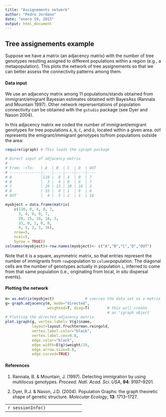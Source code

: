 ```yaml
---
title: "Assignements network"
author: "Pedro Jordano"
date: "enero 19, 2015"
output: html_document
---
```

   
   
## Tree assignements example 

Suppose we have a matrix (an adjacency matrix) with the number of tree genotypes resulting assigned to different populations within a region (e.g., a metapopulation). This plots the network of tree assignements so that we can better assess the connectivity patterns among them.   
   
      
#### Data input

We use an adjacency matrix among 11 populations/stands obtained from immigrant/emigrant Bayesian estimates obtained with BayesAss (Rannala and Mountain 1997). Other network reprersentations of population connectivity can be obtained with the `gstudio` package (see Dyer and Nason 2004).

In this adjacency matrix we coded the number of immigrant/emigrant genotypes for tree populations `A`, `B`, `C`, and `D`, located within a given area. `OUT` represents the emigrant/immigrant genotypes to/from populations outside the area:    

```r
require(igraph) # This loads the igraph package

# Direct input of adjacency matrix
#
# From: ->To:   | A  | B  | C  | D  | OUT
# --------------|----|----|----|----|----
# A             |110 |  0 | 4  | 0  | 7
# B             |  3 |  4 | 0  | 0  | 7
# C             | 29 | 15 | 10 | 18 | 3
# D             | 33 |  0 | 1  | 0  | 0
# OUT           |  4 |  5 | 2  | 1  | 16

myobject = data.frame(matrix( 
    c(110, 0, 4, 0, 7,
      3, 4, 0, 0, 7,
      29, 15, 10, 18, 3,
      33, 0, 1, 0, 0,
      4, 5, 2, 1, 16),  
    nrow=5,              
    ncol=5,              
    byrow = TRUE))      
colnames(myobject)<-row.names(myobject)<- c("A","B","C","D","OUT")
```
   
   
Note that it is a square, asymmetric matrix, so that entries represent the number of immigrants from `row`population to `column`population. The diagonal cells are the number of genotypes actually in population `i`, inferred to come from that same population (i.e., originating from local, _in situ_ dispersal events).  
  
  
#### Plotting the network

```r
m= as.matrix(myobject)              # coerces the data set as a matrix
g= graph.adjacency(m, mode="directed", 
                   weighted=T, diag=T)        # this will create
                                              # an 'igraph object'
# Plotting the directed adjacency matrix.
plot.igraph(g, vertex.label= V(g)$name, 
            layout=layout.fruchterman.reingold,
            vertex.label.color="black",
            vertex.label.cex=0.8,
        	edge.color="black",
			edge.width=E(g)$weight/10,
			edge.arrow.size=0.8,
			edge.curved=TRUE)
```


#### References

1. Rannala, B. & Mountain, J. (1997). Detecting immigration by using multilocus genotypes. _Proceed. Natl. Acad. Sci. USA_, **94**: 9197–9201.

2. Dyer, R.J. & Nason, J.D. (2004). Population Graphs: the graph theoretic shape of genetic structure. _Molecular Ecology_, **13**: 1713–1727.
    
----------------------------------
```r
sessionInfo()
```

----------------------------------
